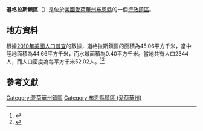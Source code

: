 {{noteTA
|G1=USState
|G2=地名
|G3=Unit
}}
{{Infobox settlement
|official_name            = 道格拉斯鎮區
|native_name = Douglas Township
|settlement_type          = [[行政鎮區|行政鎮區]]
|image_skyline            = 
|imagesize                = 
|image_map                = Map highlighting Douglas Township, Boone County, Iowa.svg
|mapsize                  = 250px
|pushpin_map  =USA Iowa
|pushpin_label = 道格拉斯鎮區
|pushpin_label_position   = top
|pushpin_map_caption      = 道格拉斯鎮區在愛荷華州的位置
|subdivision_type         = [[世界政區索引|國家]]
|subdivision_type1        = [[美国州份|州份]]
|subdivision_type2        = [[愛荷華州行政区划|縣]]
|subdivision_name         = [[美国|美国]]
|subdivision_name1        = [[愛荷華州|愛荷華州]]
|subdivision_name2        = [[布恩縣_(愛荷華州)|布恩縣]]
|elevation_ft             = 1030
|elevation_m              = 314
|timezone                 = [[北美中部時區|北美中部時區]]
|area_total_km2           = 45.06
|area_land_km2            = 44.66
|area_water_km2           = 0.40
|area_total_sq_mi         = 
|area_land_sq_mi          = 
|area_water_sq_mi         = 
|population_as_of         = [[2010年美國人口普查|2010]]
|population_footnotes     = 
|population_total         = 2344
|population_density_km2   = auto
|population_density_sq_mi = auto
|utc_offset               = -6
|coordinates              = {{coord|41|54|41|N|93|51|00|W|type:city_region:US-AL_source:GNS-enwiki|display=inline,title}}
| coor_pinpoint           = 
| coordinates_footnotes   = 
|timezone_DST             = CDT
|utc_offset_DST           = -5
|postal_code_type         = [[美國郵區編號|郵區編號]]
|postal_code              = 
|area_code                = {{link-en|电话区号515|Area code 515|515}}
|blank_name = [[地名信息系统|GNIS ID]]
|blank_info = 467725
}}
'''道格拉斯鎮區'''（{{lang-en|Douglas Township}}）是位於[[美國|美國]][[愛荷華州|愛荷華州]][[布恩縣_(愛荷華州)|布恩縣]]的一個[[行政鎮區|行政鎮區]]。

== 地方資料 ==
根據[[2010年美國人口普查|2010年美國人口普查]]的數據，道格拉斯鎮區的面積為45.06平方千米，當中陸地面積為44.66平方千米，而水域面積為0.40平方千米。當地共有人口2344人，而人口密度為每平方千米52.02人。<ref name="GR8">{{cite web|url=http://factfinder2.census.gov|publisher=[[美国人口调查局|美国人口调查局]]|accessdate=2011-05-14|title=American FactFinder}}</ref><ref>{{cite web|url=https://www.citypopulation.de/en/usa/iowa/admin/|title=USA: Iowa (Counties and Townships) - City Population}}</ref>

== 參考文獻 ==
{{reflist}}

{{布恩縣 (愛荷華州)}}

{{DEFAULTSORT:Douglas Township}}
[[Category:愛荷華州鎮區|Category:愛荷華州鎮區]]
[[Category:布恩縣鎮區_(愛荷華州)|Category:布恩縣鎮區 (愛荷華州)]]

{{Iowa-geo-stub}}